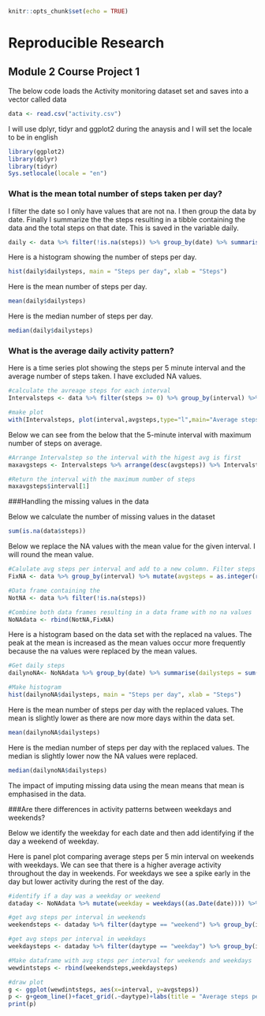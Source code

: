 

```{r setup, include=FALSE}
knitr::opts_chunk$set(echo = TRUE)
```

# Reproducible Research
## Module 2 Course Project 1

The below code loads the Activity monitoring dataset set and saves into a vector called data

```{r}
data <- read.csv("activity.csv")
```

I will use dplyr, tidyr and ggplot2 during the anaysis and I will set the locale to be in english

```{r}
library(ggplot2)
library(dplyr)
library(tidyr)
Sys.setlocale(locale = "en")
```

### What is the mean total number of steps taken per day?

I filter the date so I only have values that are not na. I then group the data by date. Finally I summarize the the steps resulting in a tibble containing the data and the total steps on that date. This is saved in the variable daily.

```{r}
daily <- data %>% filter(!is.na(steps)) %>% group_by(date) %>% summarise(dailysteps = sum(steps))
```

Here is a histogram showing the number of steps per day.

```{r}
hist(daily$dailysteps, main = "Steps per day", xlab = "Steps")
```

Here is the mean number of steps per day.

```{r}
mean(daily$dailysteps)
```

Here is the median number of steps per day.

```{r}
median(daily$dailysteps)
```

### What is the average daily activity pattern?

Here is a time series plot showing the steps per 5 minute interval and the average number of steps taken. I have excluded NA values.

```{r}
#calculate the avreage steps for each interval
Intervalsteps <- data %>% filter(steps >= 0) %>% group_by(interval) %>% summarise(avgsteps = mean(steps))

#make plot
with(Intervalsteps, plot(interval,avgsteps,type="l",main="Average steps per 5 minute interval", xlab = "5 minute interval", ylab = "average (mean) steps"))
```

Below we can see from the below that the 5-minute interval with maximum number of steps on average.

```{r}
#Arrange Intervalstep so the interval with the higest avg is first
maxavgsteps <- Intervalsteps %>% arrange(desc(avgsteps)) %>% Intervalsteps$interval[1]

#Return the interval with the maximum number of steps
maxavgsteps$interval[1]
```

###Handling the missing values in the data

Below we calculate the number of missing values in the dataset

```{r}
sum(is.na(data$steps))
```

Below we replace the NA values with the mean value for the given interval. I will round the mean value.

```{r}
#Calulate avg steps per interval and add to a new column. Filter steps to return NA values and replace the NA values with the avg steps
FixNA <- data %>% group_by(interval) %>% mutate(avgsteps = as.integer(round(mean(steps, na.rm=TRUE)))) %>% filter(is.na(steps))%>% mutate(steps = avgsteps) %>% select(steps,date,interval) %>% ungroup(interval)

#Data frame containing the 
NotNA <- data %>% filter(!is.na(steps))

#Combine both data frames resulting in a data frame with no na values
NoNAdata <- rbind(NotNA,FixNA)
```

Here is a histogram based on the data set with the replaced na values. The peak at the mean is increased as the mean values occur more frequently because the na values were replaced by the mean values.

```{r}
#Get daily steps
dailynoNA<- NoNAdata %>% group_by(date) %>% summarise(dailysteps = sum(steps))

#Make histogram
hist(dailynoNA$dailysteps, main = "Steps per day", xlab = "Steps")
```

Here is the mean number of steps per day with the replaced values. The mean is slightly lower as there are now more days within the data set.

```{r}
mean(dailynoNA$dailysteps)
```

Here is the median number of steps per day with the replaced values. The median is slightly lower now the NA values were replaced.

```{r}
median(dailynoNA$dailysteps)
```

The impact of imputing missing data using the mean means that mean is emphasised in the data.

###Are there differences in activity patterns between weekdays and weekends?

Below we identify the weekday for each date and then add identifying if the day a weekend of weekday.

Here is panel plot comparing average steps per 5 min interval on weekends with weekdays.
We can see that there is a higher average activity throughout the day in weekends. For weekdays we see a spike early in the day but lower activity during the rest of the day.

```{r}
#identify if a day was a weekday or weekend
dataday <- NoNAdata %>% mutate(weekday = weekdays((as.Date(date)))) %>% mutate(daytype = if_else(weekday == "Saturday" | weekday == "Sunday" , "weekend", "weekday"))

#get avg steps per interval in weekends
weekendsteps <- dataday %>% filter(daytype == "weekend") %>% group_by(interval) %>% summarise(avgsteps = mean(steps)) %>% mutate(daytype = as.factor("weekend"))

#get avg steps per interval in weekdays
weekdaysteps <- dataday %>% filter(daytype == "weekday") %>% group_by(interval) %>% summarise(avgsteps = mean(steps)) %>% mutate(daytype = as.factor("weekday"))

#Make dataframe with avg steps per interval for weekends and weekdays
wewdintsteps <- rbind(weekendsteps,weekdaysteps)

#draw plot
g <- ggplot(wewdintsteps, aes(x=interval, y=avgsteps))
p <- g+geom_line()+facet_grid(.~daytype)+labs(title = "Average steps per 5 minute interval", x = "Interval", y = "Steps")
print(p)
```

